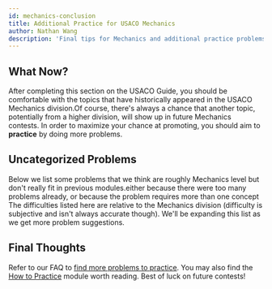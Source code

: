 ```yaml
---
id: mechanics-conclusion
title: Additional Practice for USACO Mechanics
author: Nathan Wang
description: 'Final tips for Mechanics and additional practice problems.'
---
```


## What Now?

After completing this section on the USACO Guide, you should be comfortable with
the topics that have historically appeared in the USACO Mechanics
division.<Asterisk>Of course, there's always a chance that another topic,
potentially from a higher division, will show up in future Mechanics
contests.</Asterisk> In order to maximize your chance at promoting, you should
aim to **practice** by doing more problems.

## Uncategorized Problems

Below we list some problems that we think are roughly Mechanics level but don't
really fit in previous modules.<Asterisk>either because there were too many
problems already, or because the problem requires more than one
concept</Asterisk> The difficulties listed here are relative to the Mechanics
division (difficulty is subjective and isn't always accurate though). We'll be
expanding this list as we get more problem suggestions.

<Problems problems="problems" />

## Final Thoughts

Refer to our FAQ to
[find more problems to practice](/general/faq#q-where-can-i-find-more-practice-problems).
You may also find the [How to Practice](/general/practicing)
module worth reading. Best of luck on future contests!
